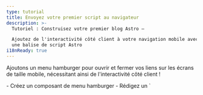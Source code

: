 ```yaml
---
type: tutorial
title: Envoyez votre premier script au navigateur
description: >-
  Tutoriel : Construisez votre premier blog Astro —

  Ajoutez de l'interactivité côté client à votre navigation mobile avec 
  une balise de script Astro
i18nReady: true
---
```


Ajoutons un menu hamburger pour ouvrir et fermer vos liens sur les écrans de taille mobile, nécessitant ainsi de l'interactivité côté client !

<PreCheck>
  - Créez un composant de menu hamburger
  - Rédigez un `<script>` pour permettre à vos visiteurs de site d'ouvrir et de fermer le menu de navigation
  - Déplacez votre JavaScript dans son fichier `.js`
</PreCheck>

## Construire un composant Hamburger

Créez un composant `<Hamburger />` pour ouvrir et fermer votre menu mobile.

<Steps>
1. Créez un fichier nommé `Hamburger.astro` dans `src/components/`
  

2. Copiez le code suivant dans votre composant. Cela représentera votre menu "hamburger" à 3 lignes pour ouvrir et fermer vos liens de navigation sur mobile. (Vous ajouterez les nouveaux styles CSS à `global.css` ultérieurement.)

    ```astro title="src/components/Hamburger.astro"
    --- 
    ---
    <div class="hamburger">
      <span class="line"></span>
      <span class="line"></span>
      <span class="line"></span>
    </div>
    ```

3. Placez ce nouveau composant `<Hamburger />` juste avant votre composant `<Navigation />` dans `Header.astro`. 

    <details>
    <summary>Montrez-moi le code !</summary>
    
    ```astro title="src/components/Header.astro" ins={2,7}
    ---
    import Hamburger from './Hamburger.astro';
    import Navigation from './Navigation.astro';
    ---
    <header>
      <nav>
        <Hamburger />
        <Navigation />
      </nav>
    </header>
    ```
    </details>

4. Ajoutez les styles suivants pour votre composant Hamburger :

    ```css title="src/styles/global.css" ins={2-13, 56-58}
    /* Styles de la navigation */
    .hamburger {
      padding-right: 20px;
      cursor: pointer;
    }
  
    .hamburger .line {
      display: block;
      width: 40px;
      height: 5px;
      margin-bottom: 10px;
      background-color: #ff9776;
    }
  
    .nav-links {
      width: 100%;
      top: 5rem;
      left: 48px;
      background-color: #ff9776;
      display: none;
      margin: 0;
    }
  
    .nav-links a {
      display: block;
      text-align: center;
      padding: 10px 0;
      text-decoration: none;
      font-size: 1.2rem;
      font-weight: bold;
      text-transform: uppercase;
    }
  
    .nav-links a:hover, a:focus {
      background-color: #ff9776;
    }
  
    .expanded {
      display: unset;
    }
  
    @media screen and (min-width: 636px) {
      .nav-links {
        margin-left: 5em;
        display: block;
        position: static;
        width: auto;
        background: none;
      }
  
      .nav-links a {
        display: inline-block;
        padding: 15px 20px;
      }
  
      .hamburger {
        display: none;
      }
    }
    ```
</Steps>


## Rédigez votre première balise de script

Votre en-tête n'est pas encore **interactif** car il ne peut pas réagir aux interactions de l'utilisateur, comme cliquer sur le menu hamburger pour afficher ou masquer les liens de navigation. 

L'ajout d'une balise `<script>` fournit du JavaScript côté client pour "écouter" un événement utilisateur, puis réagir en conséquence.

<Steps>
1. Ajoutez la balise `<script>` suivante à `index.astro`, juste avant la balise de fermeture `</body>`.

    ```astro title="src/pages/index.astro" ins={2-6}
      <Footer />
      <script>
        document.querySelector('.hamburger')?.addEventListener('click', () => {
          document.querySelector('.nav-links')?.classList.toggle('expanded');
        });
      </script>
    </body>
    ```

2. Vérifiez à nouveau votre aperçu de navigateur à différentes tailles, et vérifiez que vous avez un menu de navigation fonctionnel qui est à la fois réactif à la taille de l'écran et réagit aux interactions de l'utilisateur sur cette page.
</Steps>

### Importation d'un fichier `.js`

Au lieu d'écrire votre JavaScript directement sur chaque page, vous pouvez déplacer le contenu de votre balise `<script>` dans son propre fichier `.js` dans votre projet.

<Steps>
1. Créez `src/scripts/menu.js` (vous devrez créer un nouveau dossier `/scripts/`) et déplacez-y votre JavaScript.

    ```js title="src/scripts/menu.js"
    document.querySelector('.hamburger').addEventListener('click', () => {
      document.querySelector('.nav-links').classList.toggle('expanded');
    });
    ```

2. Remplacez le contenu de la balise `<script>` sur `index.astro` par l'importation de fichier suivante :

    ```astro title="src/pages/index.astro" ins={7} del={3-5}
      <Footer />
      <script>
        document.querySelector('.hamburger')?.addEventListener('click', () => {
          document.querySelector('.nav-links')?.classList.toggle('expanded');
        });

        import "../scripts/menu.js";
      </script>
    </body>
    ```

3. Vérifiez à nouveau votre aperçu de navigateur à une taille plus petite et vérifiez que le menu hamburger ouvre toujours et ferme vos liens de navigation. 


4. Ajoutez la même balise `<script>` avec l'importation sur vos deux autres pages, `about.astro` et `blog.astro`, et vérifiez que vous avez un en-tête réactif et interactif sur chaque page.

    ```astro title="src/pages/about.astro & src/pages/blog.astro" ins={2-4}
      <Footer />
      <script>
        import "../scripts/menu.js";
      </script>
    </body>
    ```
</Steps>

:::note[Conclusion]
Vous aviez précédemment utilisé un peu de JavaScript pour construire des parties de votre site :

- Définir le titre de votre page et l'en-tête dynamiquement
- Parcourir une liste de compétences sur la page "À propos"
- Afficher conditionnellement des éléments HTML

Ces commandes sont toutes exécutées au moment de la construction pour créer du HTML statique pour votre site, puis le code est "jeté". 

**Le JavaScript dans une balise `<script>` est envoyé au navigateur**, et est disponible pour s'exécuter, en fonction des interactions de l'utilisateur, comme le rafraîchissement d'une page ou la bascule d'une entrée.
:::



<Box icon="question-mark">

### Testez vos connaissances

1. Quand Astro exécute-t-il tout JavaScript écrit dans la frontmatter d'un composant ?
    <MultipleChoice>
      <Option>
       Astro n'exécute jamais de JavaScript
      </Option>
      <Option isCorrect>
        au moment de la construction (build-time)
      </Option>
      <Option>
         Lorsqu'un visiteur clique sur un bouton
      </Option>
    </MultipleChoice>

2. En option, Astro peut envoyer du JavaScript au navigateur pour permettre :
    <MultipleChoice>
      <Option>
        aux utilisateurs de cliquer sur des liens de page
      </Option>
      <Option>
        des temps de chargement plus rapides
      </Option>
      <Option isCorrect>
        de l'interactivité côté client
      </Option>
    </MultipleChoice>

3. Le JavaScript côté client sera envoyé au navigateur d'un utilisateur quand il est écrit ou importé :
    <MultipleChoice>
      <Option isCorrect>
        dans des balises `<script>`
      </Option>
      <Option>
        entre les clôtures de code d'un fichier `.astro`
      </Option>
      <Option>
        dans `global.css`
      </Option>
    </MultipleChoice>

</Box>

<Box icon="check-list">

## Liste de contrôle

<Checklist>
- [ ] Je peux ajouter de l'interactivité côté client avec du JavaScript dans une balise `<script>`.
- [ ] Je peux importer un fichier `.js` dans une balise `<script>`.
</Checklist>

</Box>

### Ressources

[Scripts côté client dans Astro](/fr/guides/client-side-scripts/)
